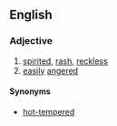 ==English==

===Adjective===
{{en-adj|-}}

#[[spirited]], [[rash]], [[reckless]]
#[[easily]] [[angered]]

====Synonyms====
*[[hot-tempered]]